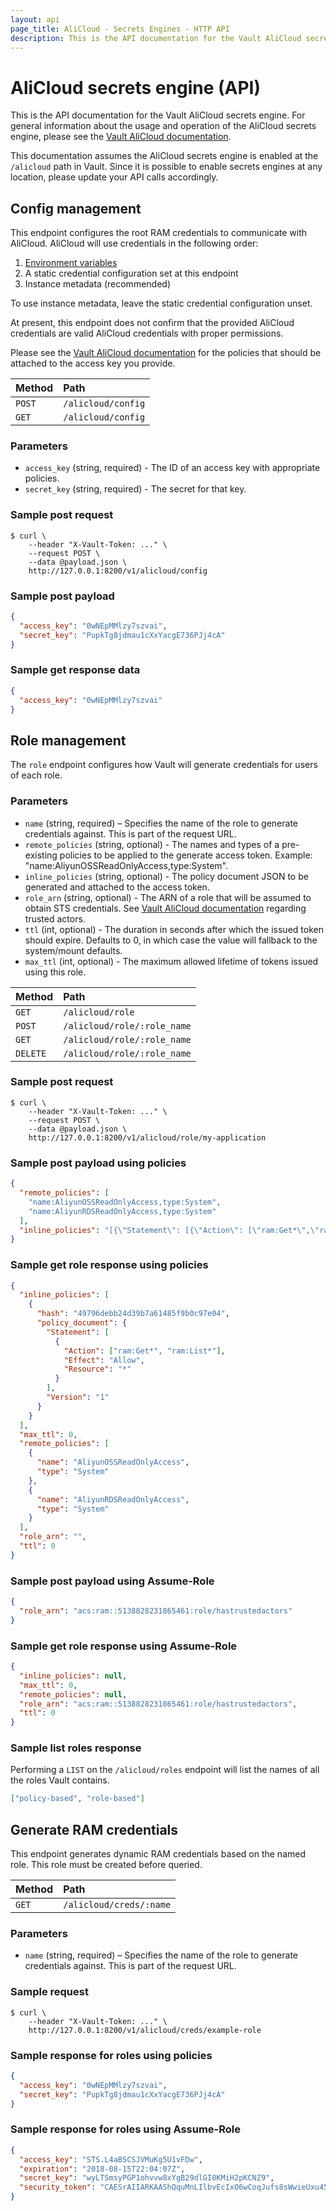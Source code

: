 ```yaml
---
layout: api
page_title: AliCloud - Secrets Engines - HTTP API
description: This is the API documentation for the Vault AliCloud secrets engine.
---
```


# AliCloud secrets engine (API)

This is the API documentation for the Vault AliCloud secrets engine. For general
information about the usage and operation of the AliCloud secrets engine, please see
the [Vault AliCloud documentation](/vault/docs/secrets/alicloud).

This documentation assumes the AliCloud secrets engine is enabled at the `/alicloud` path
in Vault. Since it is possible to enable secrets engines at any location, please
update your API calls accordingly.

## Config management

This endpoint configures the root RAM credentials to communicate with AliCloud. AliCloud
will use credentials in the following order:

1. [Environment variables](https://github.com/aliyun/alibaba-cloud-sdk-go/blob/master/sdk/auth/credentials/providers/env.go)
2. A static credential configuration set at this endpoint
3. Instance metadata (recommended)

To use instance metadata, leave the static credential configuration unset.

At present, this endpoint does not confirm that the provided AliCloud credentials are
valid AliCloud credentials with proper permissions.

Please see the [Vault AliCloud documentation](/vault/docs/secrets/alicloud) for
the policies that should be attached to the access key you provide.

| Method | Path               |
| :----- | :----------------- |
| `POST` | `/alicloud/config` |
| `GET`  | `/alicloud/config` |

### Parameters

- `access_key` (string, required) - The ID of an access key with appropriate policies.
- `secret_key` (string, required) - The secret for that key.

### Sample post request

```shell-session
$ curl \
    --header "X-Vault-Token: ..." \
    --request POST \
    --data @payload.json \
    http://127.0.0.1:8200/v1/alicloud/config
```

### Sample post payload

```json
{
  "access_key": "0wNEpMMlzy7szvai",
  "secret_key": "PupkTg8jdmau1cXxYacgE736PJj4cA"
}
```

### Sample get response data

```json
{
  "access_key": "0wNEpMMlzy7szvai"
}
```

## Role management

The `role` endpoint configures how Vault will generate credentials for users of each role.

### Parameters

- `name` (string, required) – Specifies the name of the role to generate credentials against. This is part of the request URL.
- `remote_policies` (string, optional) - The names and types of a pre-existing policies to be applied to the generate access token. Example: "name:AliyunOSSReadOnlyAccess,type:System".
- `inline_policies` (string, optional) - The policy document JSON to be generated and attached to the access token.
- `role_arn` (string, optional) - The ARN of a role that will be assumed to obtain STS credentials. See [Vault AliCloud documentation](/vault/docs/secrets/alicloud) regarding trusted actors.
- `ttl` (int, optional) - The duration in seconds after which the issued token should expire. Defaults to 0, in which case the value will fallback to the system/mount defaults.
- `max_ttl` (int, optional) - The maximum allowed lifetime of tokens issued using this role.

| Method   | Path                        |
| :------- | :-------------------------- |
| `GET`    | `/alicloud/role`            |
| `POST`   | `/alicloud/role/:role_name` |
| `GET`    | `/alicloud/role/:role_name` |
| `DELETE` | `/alicloud/role/:role_name` |

### Sample post request

```shell-session
$ curl \
    --header "X-Vault-Token: ..." \
    --request POST \
    --data @payload.json \
    http://127.0.0.1:8200/v1/alicloud/role/my-application
```

### Sample post payload using policies

```json
{
  "remote_policies": [
    "name:AliyunOSSReadOnlyAccess,type:System",
    "name:AliyunRDSReadOnlyAccess,type:System"
  ],
  "inline_policies": "[{\"Statement\": [{\"Action\": [\"ram:Get*\",\"ram:List*\"],\"Effect\": \"Allow\",\"Resource\": \"*\"}],\"Version\": \"1\"}]"
}
```

### Sample get role response using policies

```json
{
  "inline_policies": [
    {
      "hash": "49796debb24d39b7a61485f9b0c97e04",
      "policy_document": {
        "Statement": [
          {
            "Action": ["ram:Get*", "ram:List*"],
            "Effect": "Allow",
            "Resource": "*"
          }
        ],
        "Version": "1"
      }
    }
  ],
  "max_ttl": 0,
  "remote_policies": [
    {
      "name": "AliyunOSSReadOnlyAccess",
      "type": "System"
    },
    {
      "name": "AliyunRDSReadOnlyAccess",
      "type": "System"
    }
  ],
  "role_arn": "",
  "ttl": 0
}
```

### Sample post payload using Assume-Role

```json
{
  "role_arn": "acs:ram::5138828231865461:role/hastrustedactors"
}
```

### Sample get role response using Assume-Role

```json
{
  "inline_policies": null,
  "max_ttl": 0,
  "remote_policies": null,
  "role_arn": "acs:ram::5138828231865461:role/hastrustedactors",
  "ttl": 0
}
```

### Sample list roles response

Performing a `LIST` on the `/alicloud/roles` endpoint will list the names of all the roles Vault contains.

```json
["policy-based", "role-based"]
```

## Generate RAM credentials

This endpoint generates dynamic RAM credentials based on the named role. This
role must be created before queried.

| Method | Path                    |
| :----- | :---------------------- |
| `GET`  | `/alicloud/creds/:name` |

### Parameters

- `name` (string, required) – Specifies the name of the role to generate credentials against. This is part of the request URL.

### Sample request

```shell-session
$ curl \
    --header "X-Vault-Token: ..." \
    http://127.0.0.1:8200/v1/alicloud/creds/example-role
```

### Sample response for roles using policies

```json
{
  "access_key": "0wNEpMMlzy7szvai",
  "secret_key": "PupkTg8jdmau1cXxYacgE736PJj4cA"
}
```

### Sample response for roles using Assume-Role

```json
{
  "access_key": "STS.L4aBSCSJVMuKg5U1vFDw",
  "expiration": "2018-08-15T22:04:07Z",
  "secret_key": "wyLTSmsyPGP1ohvvw8xYgB29dlGI8KMiH2pKCNZ9",
  "security_token": "CAESrAIIARKAAShQquMnLIlbvEcIxO6wCoqJufs8sWwieUxu45hS9AvKNEte8KRUWiJWJ6Y+YHAPgNwi7yfRecMFydL2uPOgBI7LDio0RkbYLmJfIxHM2nGBPdml7kYEOXmJp2aDhbvvwVYIyt/8iES/R6N208wQh0Pk2bu+/9dvalp6wOHF4gkFGhhTVFMuTDRhQlNDU0pWTXVLZzVVMXZGRHciBTQzMjc0KgVhbGljZTCpnJjwySk6BlJzYU1ENUJuCgExGmkKBUFsbG93Eh8KDEFjdGlvbkVxdWFscxIGQWN0aW9uGgcKBW9zczoqEj8KDlJlc291cmNlRXF1YWxzEghSZXNvdXJjZRojCiFhY3M6b3NzOio6NDMyNzQ6c2FtcGxlYm94L2FsaWNlLyo="
}
```
